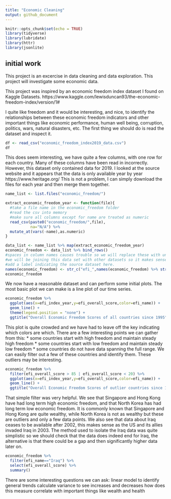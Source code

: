 ```yaml
---
title: "Economic Cleaning"
output: github_document
---
```


```r
knitr::opts_chunk$set(echo = TRUE)
library(tidyverse)
library(lubridate)
library(httr)
library(jsonlite)
```

## initial work
This project is an excercise in data cleaning and data exploration. This project will investigate some economic data.

This project was inspired by an economic freedom index dataset I found on Kaggle Datasets.
https://www.kaggle.com/lewisduncan93/the-economic-freedom-index/version/1#

I quite like freedom and it would be interesting, and nice, to identify the relationships between these economic freedom indicators and other important things like economic performance, human well being, corruption, politics, wars, natural disasters, etc.
The first thing we should do is read the dataset and inspect it.

```r
df <- read_csv("economic_freedom_index2019_data.csv")
df
```
This does seem interesting, we have quite a few columns, with one row for each country. Many of these columns have been read in incorrectly.
However, this dataset only contained data for 2019. I looked at the source website and it appears that the data is only available year by year
https://www.heritage.org/
This is not a problem, I can simply download the files for each year and then merge them together.

```r

name_list <- list.files("economic_freedom/")

extract_economic_freedom_year <- function(file){
  #take a file name in the economic_freedom folder
  #read the csv into memory
  #make sure all columns except for name are treated as numeric
  read_csv(paste0("economic_freedom/",file),
           na="N/A") %>% 
  mutate_at(vars(-name),as.numeric)
}

data_list <- name_list %>% map(extract_economic_freedom_year)
economic_freedom <- data_list %>% bind_rows()
#spaces in column names causes trouble so we will replace these with underscores
#we will be joining this data set with other datasets so it makes sense to 
#add a label indicating the source dataset here.
names(economic_freedom) <- str_c("efi_",names(economic_freedom) %>% str_replace(" ","_"))
economic_freedom
```

We now have a reasonable dataset and can perform some initial plots. The most basic plot we can make is a line plot of our time series.

```r
economic_freedom %>% 
  ggplot(aes(x=efi_index_year,y=efi_overall_score,color=efi_name)) + 
  geom_line() +
  theme(legend.position = "none") +
  ggtitle("Overall Economic Freedom Scores of all countries since 1995")
```

This plot is quite crowded and we have had to leave off the key indicating which colors are which.
There are a few interesting points we can gather from this:
 * some countries start with high freedom and maintain steady high freedom
 * some countries start with low freedom and maintain steady low freedom
 * some countries do not have data spanning the full range.
We can easily filter out a few of these countries and identify them. These outliers may be interesting.

```r
economic_freedom %>% 
  filter(efi_overall_score > 85 | efi_overall_score < 20) %>% 
  ggplot(aes(x=efi_index_year,y=efi_overall_score,color=efi_name)) + 
  geom_line() +
  ggtitle("Overall Economic Freedom Scores of outlier countries since 1995")
```

That simple filter was very helpful. We see that Singapore and Hong Kong have had long term high economic freedom, and that North Korea has had long term low economic freedom. It is commonly known that Singapore and Hong Kong are quite wealthy, while North Korea is not as wealthy but these are outliers and only a few data points. We also see that data about Iraq ceases to be available after 2002, this makes sense as the US and its allies invaded Iraq in 2003. The method used to isolate the Iraq data was quite simplistic so we should check that the data does indeed end for Iraq, the alternative is that there could be a gap and then significantly higher data later on.

```r
economic_freedom %>% 
  filter(efi_name=="Iraq") %>% 
  select(efi_overall_score) %>% 
  summary()

```



There are some interesting questions we can ask:
linear model to identify general trends
calculate variance to see increases and decreases
how does this measure correlate with important things like wealth and health


